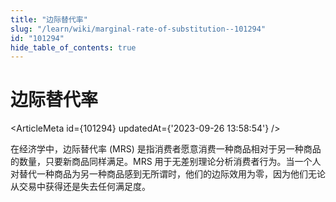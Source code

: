 ```yaml
---
title: "边际替代率"
slug: "/learn/wiki/marginal-rate-of-substitution--101294"
id: "101294"
hide_table_of_contents: true
---
```



# 边际替代率

<ArticleMeta id={101294} updatedAt={'2023-09-26 13:58:54'} />
<div className='border-solid border-b border-t-0 my-4 border-[var(--ifm-color-gray-300)]' />

在经济学中，边际替代率 (MRS) 是指消费者愿意消费一种商品相对于另一种商品的数量，只要新商品同样满足。MRS 用于无差别理论分析消费者行为。当一个人对替代一种商品为另一种商品感到无所谓时，他们的边际效用为零，因为他们无论从交易中获得还是失去任何满足度。
